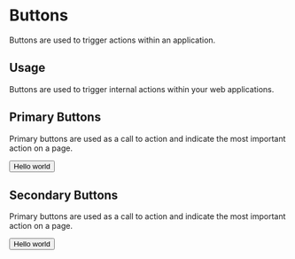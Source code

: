 
<Meta title="Design System|Buttons" component={Button} />

# Buttons

Buttons are used to trigger actions within an application.

## Usage

Buttons are used to trigger internal actions within your web applications.

## Primary Buttons

Primary buttons are used as a call to action and indicate the most important action on a page.

<Preview withToolbar>
  <Story name="primary">
    <Button isPrimary>Hello world</Button>
  </Story>
</Preview>

## Secondary Buttons

Primary buttons are used as a call to action and indicate the most important action on a page.

<Story name="secondary">
  <Button isSecondary>Hello world</Button>
</Story>
